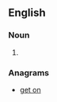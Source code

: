 ==English==

===Noun===
{{en-noun}}

# {{alternative spelling of|g note}}

===Anagrams===
* [[get on#English|get on]]